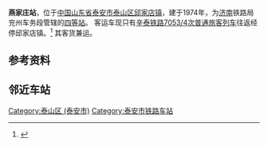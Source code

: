 {{Infobox China railway station
|车站名称 = 燕家庄站
|图片介绍 = 
|图片 = 
|车站名称拼音 = Yanjiazhuang Zhan
|英文名称 = Yanjiazhuang Railway Station
|车站代码 = 18341<ref>{{cite book|title=中华人民共和国铁路车站代码（GB/T 10302-2010）|publisher=中国标准出版社|year=2010|isbn=155066140495|ignore-isbn-error=true|pages=44}}</ref>
|电报码 = QLK
|拼音码 = YJZ
|车站位置 = [[山东省|山东省]][[泰安市|泰安市]][[泰山区_(泰安市)|泰山区]][[邱家店镇|邱家店镇]]
|坐标 = 
|归属 = [[济南铁路局|济南铁路局]]
|线路 = [[辛泰铁路|辛泰铁路]]
|车站等级 = 四等站
}}
'''燕家庄站'''，位于[[中国|中国]][[山东省|山东省]][[泰安市|泰安市]][[泰山区_(泰安市)|泰山区]][[邱家店镇|邱家店镇]]，建于1974年，为[[济南|济南]]铁路局兖州车务段管辖的[[四等站|四等站]]。
客运车现只有[[辛泰铁路|辛泰铁路]][[7053/4次列车|7053/4次]][[普通旅客列车|普通旅客列车]]往返经停邱家店镇。<ref>{{Cite web |url=http://www.12306.cn/mormhweb/hyfw/ywzx/jzxyyblz/hyyeblz/201001/t20100125_1289.html |title=查看济南铁路局站点数据 |access-date=2016-08-17 |archive-date=2017-09-07 |archive-url=https://web.archive.org/web/20170907075612/http://www.12306.cn/mormhweb/hyfw/ywzx/jzxyyblz/hyyeblz/201001/t20100125_1289.html |dead-url=no }}</ref>
其客货兼运。



== 参考资料 ==
<references />

== 邻近车站 ==
{{Start rail box|[[File:China_Railways.svg|16px]] [[中国铁路|中国铁路]]}}
{{s-inop|[[上高镇站|上高镇站]]|{{站|泰山}}方向}}
{{s-line|[[辛泰铁路|辛泰铁路]]<br />← 9km 燕家庄站 9km →}}
{{s-inop|[[范镇站|范镇站]]|{{站|淄博}}方向|rows=2}}
{{end box}}

{{辛泰铁路}}
[[Category:泰山区_(泰安市)|Category:泰山区 (泰安市)]]
[[Category:泰安市铁路车站|Category:泰安市铁路车站]]